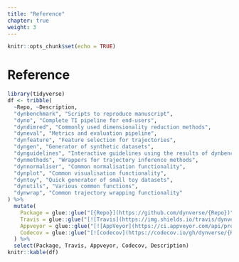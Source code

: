 ```yaml
---
title: "Reference"
chapter: true
weight: 3
---
```



```r
knitr::opts_chunk$set(echo = TRUE)
```

# Reference

```r
library(tidyverse)
df <- tribble(
  ~Repo, ~Description,
  "dynbenchmark", "Scripts to reproduce manuscript",
  "dyno", "Complete TI pipeline for end-users",
  "dyndimred", "Commonly used dimensionality reduction methods",
  "dyneval", "Metrics and evaluation pipeline",
  "dynfeature", "Feature selection for trajectories",
  "dyngen", "Generator of synthetic datasets",
  "dynguidelines", "Interactive guidelines using the results of dynbenchmark",
  "dynmethods", "Wrappers for trajectory inference methods",
  "dynnormaliser", "Common normalisation functionality",
  "dynplot", "Common visualisation functionality",
  "dyntoy", "Quick generator of small toy datasets",
  "dynutils", "Various common functions",
  "dynwrap", "Common trajectory wrapping functionality"
) %>% 
  mutate(
    Package = glue::glue("[{Repo}](https://github.com/dynverse/{Repo})"),
    Travis = glue::glue("[![Travis](https://img.shields.io/travis/dynverse/{Repo}.svg?logo=travis)](https://travis-ci.org/dynverse/{Repo})"),
    Appveyor = glue::glue("[![AppVeyor](https://ci.appveyor.com/api/projects/status/github/dynverse/{Repo}?branch=master&svg=true)](https://ci.appveyor.com/project/dynverse/{Repo})"),
    Codecov = glue::glue("[![codecov](https://codecov.io/gh/dynverse/{Repo}/branch/master/graph/badge.svg)](https://codecov.io/gh/dynverse/{Repo})")
  ) %>% 
  select(Package, Travis, Appveyor, Codecov, Description)
knitr::kable(df)

```
